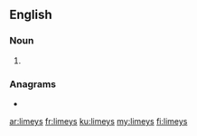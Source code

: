 ==English==

===Noun===
{{head|en|noun plural form}}

# {{plural of|limey|lang=en}}

===Anagrams===
* {{l|en|smiley}}

[[ar:limeys]]
[[fr:limeys]]
[[ku:limeys]]
[[my:limeys]]
[[fi:limeys]]